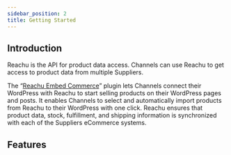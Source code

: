 ```yaml
---
sidebar_position: 2
title: Getting Started
---
```


## Introduction

Reachu is the API for product data access. Channels can use Reachu to get access
to product data from multiple Suppliers.

The
“[Reachu Embed Commerce](https://wordpress.org/plugins/reachu-embed-commerce/)”
plugin lets Channels connect their WordPress with Reachu to start selling
products on their WordPress pages and posts. It enables Channels to select and
automatically import products from Reachu to their WordPress with one click.
Reachu ensures that product data, stock, fulfillment, and shipping information
is synchronized with each of the Suppliers eCommerce systems.

## Features
